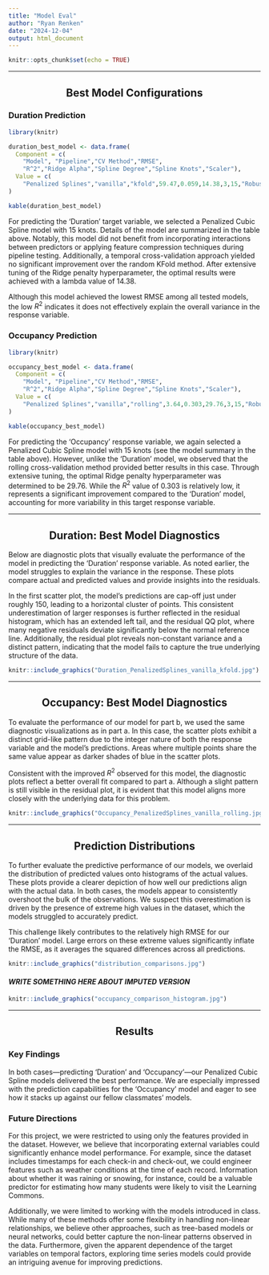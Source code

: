 ---
title: "Model Eval"
author: "Ryan Renken"
date: "2024-12-04"
output: html_document
---

```{r setup, include=FALSE}
knitr::opts_chunk$set(echo = TRUE)
```

***

<div style="text-align: center;">
# **Best Model Configurations**
</div>


### **Duration Prediction**

```{r, echo=FALSE}
library(knitr)

duration_best_model <- data.frame(
  Component = c(
    "Model", "Pipeline","CV Method","RMSE",
    "R^2","Ridge Alpha","Spline Degree","Spline Knots","Scaler"),
  Value = c(
    "Penalized Splines","vanilla","kfold",59.47,0.059,14.38,3,15,"Robust Scaler")
)

kable(duration_best_model)
```

For predicting the 'Duration' target variable, we selected a Penalized Cubic Spline model with 15 knots. Details of the model are summarized in the table above. Notably, this model did not benefit from incorporating interactions between predictors or applying feature compression techniques during pipeline testing. Additionally, a temporal cross-validation approach yielded no significant improvement over the random KFold method. After extensive tuning of the Ridge penalty hyperparameter, the optimal results were achieved with a lambda value of 14.38.

Although this model achieved the lowest RMSE among all tested models, the low $R^2$ indicates it does not effectively explain the overall variance in the response variable.





### **Occupancy Prediction**
```{r, echo=FALSE}
library(knitr)

occupancy_best_model <- data.frame(
  Component = c(
    "Model", "Pipeline","CV Method","RMSE",
    "R^2","Ridge Alpha","Spline Degree","Spline Knots","Scaler"),
  Value = c(
    "Penalized Splines","vanilla","rolling",3.64,0.303,29.76,3,15,"Robust Scaler")
)

kable(occupancy_best_model)

```


For predicting the 'Occupancy' response variable, we again selected a Penalized Cubic Spline model with 15 knots (see the model summary in the table above). However, unlike the 'Duration' model, we observed that the rolling cross-validation method provided better results in this case. Through extensive tuning, the optimal Ridge penalty hyperparameter was determined to be 29.76. While the $R^2$ value of 0.303 is relatively low, it represents a significant improvement compared to the 'Duration' model, accounting for more variability in this target response variable.








***

<div style="text-align: center;">
# **Duration: Best Model Diagnostics**
</div>

Below are diagnostic plots that visually evaluate the performance of the model in predicting the 'Duration' response variable. As noted earlier, the model struggles to explain the variance in the response. These plots compare actual and predicted values and provide insights into the residuals.

In the first scatter plot, the model's predictions are cap-off just under roughly 150, leading to a horizontal cluster of points. This consistent underestimation of larger responses is further reflected in the residual histogram, which has an extended left tail, and the residual QQ plot, where many negative residuals deviate significantly below the normal reference line. Additionally, the residual plot reveals non-constant variance and a distinct pattern, indicating that the model fails to capture the true underlying structure of the data.


```{r, echo=FALSE, fig.align='center', out.width="100%"}
knitr::include_graphics("Duration_PenalizedSplines_vanilla_kfold.jpg")

```



***

<div style="text-align: center;">
# **Occupancy: Best Model Diagnostics**
</div>

To evaluate the performance of our model for part b, we used the same diagnostic visualizations as in part a. In this case, the scatter plots exhibit a distinct grid-like pattern due to the integer nature of both the response variable and the model's predictions. Areas where multiple points share the same value appear as darker shades of blue in the scatter plots.

Consistent with the improved $R^2$ observed for this model, the diagnostic plots reflect a better overall fit compared to part a. Although a slight pattern is still visible in the residual plot, it is evident that this model aligns more closely with the underlying data for this problem.


```{r, echo=FALSE, fig.align='center', out.width="100%"}
knitr::include_graphics("Occupancy_PenalizedSplines_vanilla_rolling.jpg")

```





***

<div style="text-align: center;">
# **Prediction Distributions**
</div>

To further evaluate the predictive performance of our models, we overlaid the distribution of predicted values onto histograms of the actual values. These plots provide a clearer depiction of how well our predictions align with the actual data. In both cases, the models appear to consistently overshoot the bulk of the observations. We suspect this overestimation is driven by the presence of extreme high values in the dataset, which the models struggled to accurately predict.

This challenge likely contributes to the relatively high RMSE for our 'Duration' model. Large errors on these extreme values significantly inflate the RMSE, as it averages the squared differences across all predictions.

```{r, echo=FALSE, fig.align='center', out.width="100%"}
knitr::include_graphics("distribution_comparisons.jpg")

```



#### *WRITE SOMETHING HERE ABOUT IMPUTED VERSION*


```{r, echo=FALSE, fig.align='center', out.width="100%"}
knitr::include_graphics("occupancy_comparison_histogram.jpg")

```




***

<div style="text-align: center;">
# **Results**
</div>


### **Key Findings**

In both cases—predicting 'Duration' and 'Occupancy'—our Penalized Cubic Spline models delivered the best performance. We are especially impressed with the prediction capabilities for the 'Occupancy' model and eager to see how it stacks up against our fellow classmates' models. 


### **Future Directions**

For this project, we were restricted to using only the features provided in the dataset. However, we believe that incorporating external variables could significantly enhance model performance. For example, since the dataset includes timestamps for each check-in and check-out, we could engineer features such as weather conditions at the time of each record. Information about whether it was raining or snowing, for instance, could be a valuable predictor for estimating how many students were likely to visit the Learning Commons.

Additionally, we were limited to working with the models introduced in class. While many of these methods offer some flexibility in handling non-linear relationships, we believe other approaches, such as tree-based models or neural networks, could better capture the non-linear patterns observed in the data. Furthermore, given the apparent dependence of the target variables on temporal factors, exploring time series models could provide an intriguing avenue for improving predictions.
